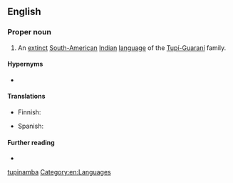 {{also|tupinamba}}
==English==

===Proper noun===
{{en-proper noun}}

# An [[extinct]] [[South American|South-American]] [[Indian]] [[language]] of the [[w:Tupí-Guaraní|Tupí-Guaraní]] family.

====Hypernyms====
* {{l|en|Tupi}}

====Translations====
{{trans-top|language}}
* Finnish: {{t|fi|tupinambá}}
{{trans-mid}}
* Spanish: {{t+|es|tupinambá|m}}
{{trans-bottom}}

====Further reading====
* {{ethnologue|code=tpn}}

[[Category:English terms spelled with Á|tupinamba]]
[[Category:en:Languages]]